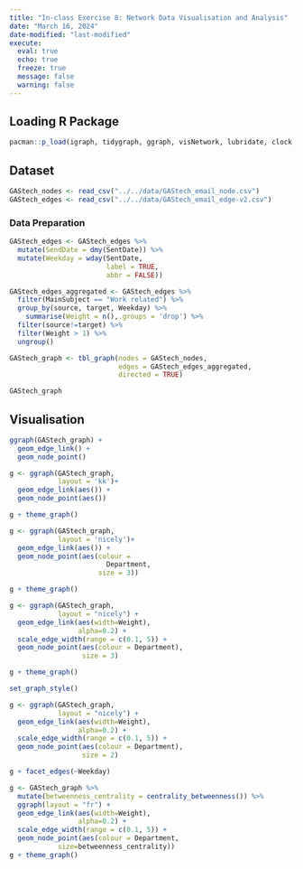 ```yaml
---
title: "In-class Exercise 8: Network Data Visualisation and Analysis"
date: "March 16, 2024"
date-modified: "last-modified"
execute: 
  eval: true
  echo: true
  freeze: true
  message: false
  warning: false
---
```


## Loading R Package
```r
pacman::p_load(igraph, tidygraph, ggraph, visNetwork, lubridate, clock, tidyverse, graphlayouts)
```

## Dataset
```r
GAStech_nodes <- read_csv("../../data/GAStech_email_node.csv")
GAStech_edges <- read_csv("../../data/GAStech_email_edge-v2.csv")
```

### Data Preparation
```r
GAStech_edges <- GAStech_edges %>%
  mutate(SendDate = dmy(SentDate)) %>%
  mutate(Weekday = wday(SentDate,
                        label = TRUE,
                        abbr = FALSE))
```

```r
GAStech_edges_aggregated <- GAStech_edges %>%
  filter(MainSubject == "Work related") %>%
  group_by(source, target, Weekday) %>%
    summarise(Weight = n(),.groups = 'drop') %>%
  filter(source!=target) %>%
  filter(Weight > 1) %>%
  ungroup()
```

```r
GAStech_graph <- tbl_graph(nodes = GAStech_nodes,
                           edges = GAStech_edges_aggregated, 
                           directed = TRUE)
```

```r
GAStech_graph
```

## Visualisation
```r
ggraph(GAStech_graph) +
  geom_edge_link() +
  geom_node_point()
```
```r
g <- ggraph(GAStech_graph,
            layout = 'kk')+ 
  geom_edge_link(aes()) +
  geom_node_point(aes())

g + theme_graph()
```
```r
g <- ggraph(GAStech_graph,
            layout = 'nicely')+ 
  geom_edge_link(aes()) +
  geom_node_point(aes(colour = 
                        Department,
                      size = 3))

g + theme_graph()
```

```r
g <- ggraph(GAStech_graph, 
            layout = "nicely") +
  geom_edge_link(aes(width=Weight), 
                 alpha=0.2) +
  scale_edge_width(range = c(0.1, 5)) +
  geom_node_point(aes(colour = Department), 
                  size = 3)

g + theme_graph()
```

```r
set_graph_style()

g <- ggraph(GAStech_graph, 
            layout = "nicely") + 
  geom_edge_link(aes(width=Weight), 
                 alpha=0.2) +
  scale_edge_width(range = c(0.1, 5)) +
  geom_node_point(aes(colour = Department), 
                  size = 2)

g + facet_edges(~Weekday)
```


```r
g <- GAStech_graph %>%
  mutate(betweenness_centrality = centrality_betweenness()) %>%
  ggraph(layout = "fr") + 
  geom_edge_link(aes(width=Weight), 
                 alpha=0.2) +
  scale_edge_width(range = c(0.1, 5)) +
  geom_node_point(aes(colour = Department,
            size=betweenness_centrality))
g + theme_graph()
```

